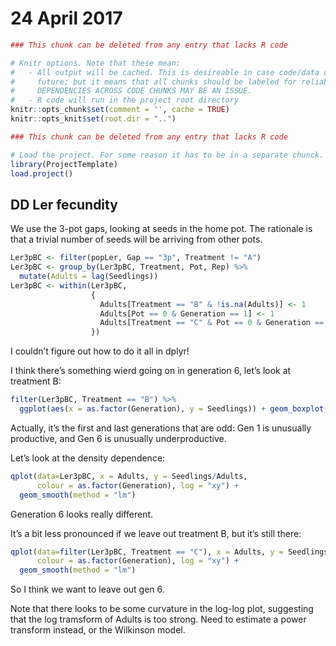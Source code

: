 # 24 April 2017

```r
### This chunk can be deleted from any entry that lacks R code

# Knitr options. Note that these mean:
#   - All output will be cached. This is desireable in case code/data changes in the 
#     future; but it means that all chunks should be labeled for reliable behavior. 
#     DEPENDENCIES ACROSS CODE CHUNKS MAY BE AN ISSUE.
#   - R code will run in the project root directory
knitr::opts_chunk$set(comment = '', cache = TRUE)
knitr::opts_knit$set(root.dir = "..")
```
```r
### This chunk can be deleted from any entry that lacks R code

# Load the project. For some reason it has to be in a separate chunck.
library(ProjectTemplate)
load.project()
```

## DD Ler fecundity
We use the 3-pot gaps, looking at seeds in the home pot. The rationale is that a trivial number of seeds will be arriving from other pots.

```r
Ler3pBC <- filter(popLer, Gap == "3p", Treatment != "A")
Ler3pBC <- group_by(Ler3pBC, Treatment, Pot, Rep) %>%
  mutate(Adults = lag(Seedlings)) 
Ler3pBC <- within(Ler3pBC,
                  {
                    Adults[Treatment == "B" & !is.na(Adults)] <- 1
                    Adults[Pot == 0 & Generation == 1] <- 1
                    Adults[Treatment == "C" & Pot == 0 & Generation == 1] <- 50
                  })
```

I couldn't figure out how to do it all in dplyr!

I think there's something wierd going on in generation 6, let's look at treatment B:

```r
filter(Ler3pBC, Treatment == "B") %>%
  ggplot(aes(x = as.factor(Generation), y = Seedlings)) + geom_boxplot(notch = TRUE) 
```

Actually, it's the first and last generations that are odd: Gen 1 is unusually productive, and Gen 6 is unusually underproductive.

Let's look at the density dependence:
```r
qplot(data=Ler3pBC, x = Adults, y = Seedlings/Adults, 
      colour = as.factor(Generation), log = "xy") + 
  geom_smooth(method = "lm")
```
Generation 6 looks really different.

It's a bit less pronounced if we leave out treatment B, but it's still there:
```r
qplot(data=filter(Ler3pBC, Treatment == "C"), x = Adults, y = Seedlings/Adults, 
      colour = as.factor(Generation), log = "xy") + 
  geom_smooth(method = "lm")
```

So I think we want to leave out gen 6. 

Note that there looks to be some curvature in the log-log plot, suggesting that the log tramsform of Adults is too strong. Need to estimate a power transform instead, or the Wilkinson model.
